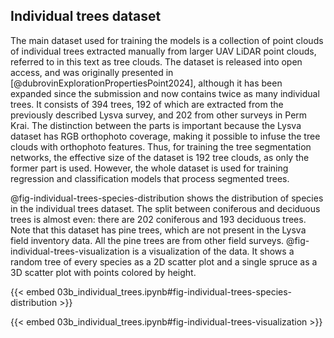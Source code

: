 ## Individual trees dataset

The main dataset used for training the models is a collection of point clouds of individual trees extracted manually from larger UAV LiDAR point clouds, referred to in this text as tree clouds.
The dataset is released into open access, and was originally presented in [@dubrovinExplorationPropertiesPoint2024], although it has been expanded since the submission and now contains twice as many individual trees.
It consists of 394 trees, 192 of which are extracted from the previously described Lysva survey, and 202 from other surveys in Perm Krai.
The distinction between the parts is important because the Lysva dataset has RGB orthophoto coverage, making it possible to infuse the tree clouds with orthophoto features.
Thus, for training the tree segmentation networks, the effective size of the dataset is 192 tree clouds, as only the former part is used.
However, the whole dataset is used for training regression and classification models that process segmented trees.

@fig-individual-trees-species-distribution shows the distribution of species in the individual trees dataset.
The split between coniferous and deciduous trees is almost even: there are 202 coniferous and 193 deciduous trees.
Note that this dataset has pine trees, which are not present in the Lysva field inventory data.
All the pine trees are from other field surveys.
@fig-individual-trees-visualization is a visualization of the data.
It shows a random tree of every species as a 2D scatter plot and a single spruce as a 3D scatter plot with points colored by height.

{{< embed 03b_individual_trees.ipynb#fig-individual-trees-species-distribution >}}

{{< embed 03b_individual_trees.ipynb#fig-individual-trees-visualization >}}

